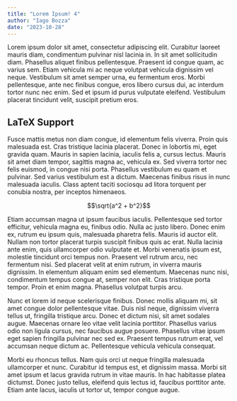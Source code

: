 ```yaml
---
title: "Lorem Ipsum! 4"
author: "Iago Bozza"
date: "2023-10-28"
---
```


Lorem ipsum dolor sit amet, consectetur adipiscing elit. Curabitur laoreet
mauris diam, condimentum pulvinar nisl lacinia in. In sit amet sollicitudin
diam. Phasellus aliquet finibus pellentesque. Praesent id congue quam, ac
varius sem. Etiam vehicula mi ac neque volutpat vehicula dignissim vel neque.
Vestibulum sit amet semper urna, eu fermentum eros. Morbi pellentesque, ante
nec finibus congue, eros libero cursus dui, ac interdum tortor nunc nec enim.
Sed et ipsum id purus vulputate eleifend. Vestibulum placerat tincidunt velit,
suscipit pretium eros.

## LaTeX Support

Fusce mattis metus non diam congue, id elementum felis viverra. Proin quis
malesuada est. Cras tristique lacinia placerat. Donec in lobortis mi, eget
gravida quam. Mauris in sapien lacinia, iaculis felis a, cursus lectus. Mauris
sit amet diam tempor, sagittis magna ac, vehicula ex. Sed viverra tortor nec
felis euismod, in congue nisi porta. Phasellus vestibulum eu quam et pulvinar.
Sed varius vestibulum est a dictum. Maecenas finibus risus in nunc malesuada
iaculis. Class aptent taciti sociosqu ad litora torquent per conubia nostra,
per inceptos himenaeos.

$$\sqrt{a^2 + b^2}$$

Etiam accumsan magna ut ipsum faucibus iaculis. Pellentesque sed tortor
efficitur, vehicula magna eu, finibus odio. Nulla ac justo libero. Donec enim
ex, rutrum eu ipsum quis, malesuada pharetra felis. Mauris id auctor elit.
Nullam non tortor placerat turpis suscipit finibus quis ac erat. Nulla lacinia
ante enim, quis ullamcorper odio vulputate et. Morbi venenatis ipsum est,
molestie tincidunt orci tempus non. Praesent vel rutrum arcu, nec fermentum
nisi. Sed placerat velit at enim rutrum, in viverra mauris dignissim. In
elementum aliquam enim sed elementum. Maecenas nunc nisi, condimentum tempus
congue at, semper non elit. Cras tristique porta tempor. Proin et enim magna.
Phasellus volutpat turpis arcu.

Nunc et lorem id neque scelerisque finibus. Donec mollis aliquam mi, sit amet
congue dolor pellentesque vitae. Duis nisl neque, dignissim viverra tellus ut,
fringilla tristique arcu. Donec et dictum nisi, sit amet sodales augue.
Maecenas ornare leo vitae velit lacinia porttitor. Phasellus varius odio non
ligula cursus, nec faucibus augue posuere. Phasellus vitae ipsum eget sapien
fringilla pulvinar nec sed ex. Praesent tempus rutrum erat, vel accumsan neque
dictum ac. Pellentesque vehicula vehicula consequat.

Morbi eu rhoncus tellus. Nam quis orci ut neque fringilla malesuada ullamcorper
et nunc. Curabitur id tempus est, et dignissim massa. Morbi sit amet ipsum et
lacus gravida rutrum in vitae mauris. In hac habitasse platea dictumst. Donec
justo tellus, eleifend quis lectus id, faucibus porttitor ante. Etiam ante
lacus, iaculis ut tortor ut, tempor congue augue.
